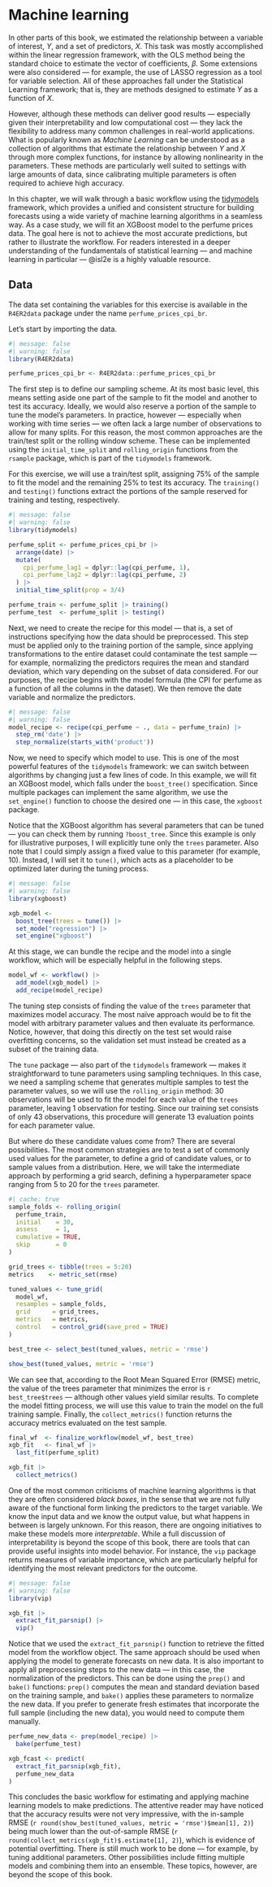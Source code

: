 # Machine learning 

In other parts of this book, we estimated the relationship between a variable of interest, $Y$, and a set of predictors, $X$. This task was mostly accomplished within the linear regression framework, with the OLS method being the standard choice to estimate the vector of coefficients, $\beta$. Some extensions were also considered — for example, the use of LASSO regression as a tool for variable selection. All of these approaches fall under the Statistical Learning framework; that is, they are methods designed to estimate $Y$ as a function of $X$.

However, although these methods can deliver good results — especially given their interpretability and low computational cost — they lack the flexibility to address many common challenges in real-world applications. What is popularly known as *Machine Learning* can be understood as a collection of algorithms that estimate the relationship between $Y$ and $X$ through more complex functions, for instance by allowing nonlinearity in the parameters. These methods are particularly well suited to settings with large amounts of data, since calibrating multiple parameters is often required to achieve high accuracy.

In this chapter, we will walk through a basic workflow using the [tidymodels](https://www.tidymodels.org/) framework, which provides a unified and consistent structure for building forecasts using a wide variety of machine learning algorithms in a seamless way. As a case study, we will fit an XGBoost model to the perfume prices data. The goal here is not to achieve the most accurate predictions, but rather to illustrate the workflow. For readers interested in a deeper understanding of the fundamentals of statistical learning — and machine learning in particular — @isl2e is a highly valuable resource.

::: {.callout-tip}
## Data
The data set containing the variables for this exercise is available in the `R4ER2data` package under the name `perfume_prices_cpi_br`.
:::

Let's start by importing the data.

```r
#| message: false
#| warning: false
library(R4ER2data)

perfume_prices_cpi_br <- R4ER2data::perfume_prices_cpi_br
```

The first step is to define our sampling scheme. At its most basic level, this means setting aside one part of the sample to fit the model and another to test its accuracy. Ideally, we would also reserve a portion of the sample to tune the model's parameters. In practice, however — especially when working with time series — we often lack a large number of observations to allow for many splits. For this reason, the most common approaches are the train/test split or the rolling window scheme. These can be implemented using the `initial_time_split` and `rolling_origin` functions from the `rsample` package, which is part of the `tidymodels` framework. 

For this exercise, we will use a train/test split, assigning 75% of the sample to fit the model and the remaining 25% to test its accuracy. The `training()` and `testing()` functions extract the portions of the sample reserved for training and testing, respectively.

```r
#| message: false
#| warning: false
library(tidymodels)

perfume_split <- perfume_prices_cpi_br |> 
  arrange(date) |> 
  mutate(
    cpi_perfume_lag1 = dplyr::lag(cpi_perfume, 1),
    cpi_perfume_lag2 = dplyr::lag(cpi_perfume, 2)
  ) |> 
  initial_time_split(prop = 3/4)

perfume_train <- perfume_split |> training()
perfume_test  <- perfume_split |> testing()
```

Next, we need to create the recipe for this model — that is, a set of instructions specifying how the data should be preprocessed. This step must be applied only to the training portion of the sample, since applying transformations to the entire dataset could contaminate the test sample — for example, normalizing the predictors requires the mean and standard deviation, which vary depending on the subset of data considered. For our purposes, the recipe begins with the model formula (the CPI for perfume as a function of all the columns in the dataset). We then remove the date variable and normalize the predictors.

```r
#| message: false
#| warning: false
model_recipe <- recipe(cpi_perfume ~ ., data = perfume_train) |>
  step_rm('date') |> 
  step_normalize(starts_with('product')) 
```

Now, we need to specify which model to use. This is one of the most powerful features of the `tidymodels` framework: we can switch between algorithms by changing just a few lines of code. In this example, we will fit an XGBoost model, which falls under the `boost_tree()` specification. Since multiple packages can implement the same algorithm, we use the `set_engine()` function to choose the desired one — in this case, the `xgboost` package.

Notice that the XGBoost algorithm has several parameters that can be tuned — you can check them by running `?boost_tree`. Since this example is only for illustrative purposes, I will explicitly tune only the `trees` parameter. Also note that I could simply assign a fixed value to this parameter (for example, 10). Instead, I will set it to `tune()`, which acts as a placeholder to be optimized later during the tuning process.

```r
#| message: false
#| warning: false
library(xgboost)

xgb_model <- 
  boost_tree(trees = tune()) |> 
  set_mode("regression") |> 
  set_engine("xgboost")
```

At this stage, we can bundle the recipe and the model into a single workflow, which will be especially helpful in the following steps.

```r
model_wf <- workflow() |> 
  add_model(xgb_model) |> 
  add_recipe(model_recipe)
```

The tuning step consists of finding the value of the `trees` parameter that maximizes model accuracy. The most naïve approach would be to fit the model with arbitrary parameter values and then evaluate its performance. Notice, however, that doing this directly on the test set would raise overfitting concerns, so the validation set must instead be created as a subset of the training data.

The `tune` package — also part of the `tidymodels` framework — makes it straightforward to tune parameters using sampling techniques. In this case, we need a sampling scheme that generates multiple samples to test the parameter values, so we will use the `rolling_origin` method: 30 observations will be used to fit the model for each value of the `trees` parameter, leaving 1 observation for testing. Since our training set consists of only 43 observations, this procedure will generate 13 evaluation points for each parameter value.

But where do these candidate values come from? There are several possibilities. The most common strategies are to test a set of commonly used values for the parameter, to define a grid of candidate values, or to sample values from a distribution. Here, we will take the intermediate approach by performing a grid search, defining a hyperparameter space ranging from 5 to 20 for the `trees` parameter.

```r
#| cache: true
sample_folds <- rolling_origin(
  perfume_train,
  initial    = 30,
  assess     = 1,
  cumulative = TRUE,
  skip       = 0
)

grid_trees <- tibble(trees = 5:20)
metrics    <- metric_set(rmse)

tuned_values <- tune_grid(
  model_wf,
  resamples = sample_folds,
  grid      = grid_trees,
  metrics   = metrics,
  control   = control_grid(save_pred = TRUE)
)

best_tree <- select_best(tuned_values, metric = 'rmse')

show_best(tuned_values, metric = 'rmse')
```

We can see that, according to the Root Mean Squared Error (RMSE) metric, the value of the trees parameter that minimizes the error is `r best_tree$trees` — although other values yield similar results. To complete the model fitting process, we will use this value to train the model on the full training sample. Finally, the `collect_metrics()` function returns the accuracy metrics evaluated on the test sample.

```r

final_wf  <- finalize_workflow(model_wf, best_tree)
xgb_fit   <- final_wf |> 
  last_fit(perfume_split)

xgb_fit |> 
  collect_metrics()
```

One of the most common criticisms of machine learning algorithms is that they are often considered *black boxes*, in the sense that we are not fully aware of the functional form linking the predictors to the target variable. We know the input data and we know the output value, but what happens in between is largely unknown. For this reason, there are ongoing initiatives to make these models more *interpretable*. 
While a full discussion of interpretability is beyond the scope of this book, there are tools that can provide useful insights into model behavior. For instance, the `vip` package returns measures of variable importance, which are particularly helpful for identifying the most relevant predictors for the outcome.

```r
#| message: false
#| warning: false
library(vip)

xgb_fit |> 
  extract_fit_parsnip() |> 
  vip()
```

Notice that we used the `extract_fit_parsnip()` function to retrieve the fitted model from the workflow object. The same approach should be used when applying the model to generate forecasts on new data. It is also important to apply all preprocessing steps to the new data — in this case, the normalization of the predictors. This can be done using the `prep()` and `bake()` functions: `prep()` computes the mean and standard deviation based on the training sample, and `bake()` applies these parameters to normalize the new data. If you prefer to generate fresh estimates that incorporate the full sample (including the new data), you would need to compute them manually.

```r
perfume_new_data <- prep(model_recipe) |> 
  bake(perfume_test)

xgb_fcast <- predict(
  extract_fit_parsnip(xgb_fit), 
  perfume_new_data
)
```

This concludes the basic workflow for estimating and applying machine learning models to make predictions. The attentive reader may have noticed that the accuracy results were not very impressive, with the in-sample RMSE (`r round(show_best(tuned_values, metric = 'rmse')$mean[1], 2)`) being much lower than the out-of-sample RMSE (`r round(collect_metrics(xgb_fit)$.estimate[1], 2)`), which is evidence of potential overfitting. There is still much work to be done — for example, by tuning additional parameters. Other possibilities include fitting multiple models and combining them into an ensemble. These topics, however, are beyond the scope of this book.
